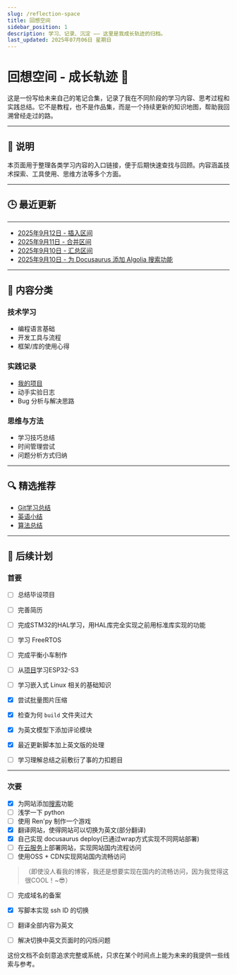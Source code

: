 ```yaml
---
slug: /reflection-space
title: 回想空间
sidebar_position: 1
description: 学习、记录、沉淀 —— 这里是我成长轨迹的归档。
last_updated: 2025年07月06日 星期日
---
```


# 回想空间 - 成长轨迹 🧭

这是一份写给未来自己的笔记合集，记录了我在不同阶段的学习内容、思考过程和实践总结。它不是教程，也不是作品集，而是一个持续更新的知识地图，帮助我回溯曾经走过的路。

---

## 📌 说明

本页面用于整理各类学习内容的入口链接，便于后期快速查找与回顾。内容涵盖技术探索、工具使用、思维方法等多个方面。

---

## 🕒 最近更新

---
- [2025年9月12日 - 插入区间](/blog/LeetCode57)
- [2025年9月11日 - 合并区间](/blog/LeetCode56)
- [2025年9月10日 - 汇总区间](/blog/LeetCode228)
- [2025年9月10日 - 为 Docusaurus 添加 Algolia 搜索功能](/blog/Algolia)
---


## 📁 内容分类

### 技术学习

- 编程语言基础
- 开发工具与流程
- 框架/库的使用心得

### 实践记录

- [我的项目](/docs/category/我的项目)
- 动手实验日志
- Bug 分析与解决思路

### 思维与方法

- 学习技巧总结
- 时间管理尝试
- 问题分析方式归纳

---

## 🔍 精选推荐

- [Git学习总结](/blog/LearnGit)
- [英语小结](/blog/LearnEng)
- [算法总结](/blog/Algorithm)

---

## 📁 后续计划

### 首要
- [ ] 总结毕设项目
- [ ] 完善简历
- [ ] 完成STM32的HAL学习，用HAL库完全实现之前用标准库实现的功能
- [ ] 学习 FreeRTOS
- [ ] 完成平衡小车制作
- [ ] 从[项目](https://github.com/78/xiaozhi-esp32 "小智")学习ESP32-S3
- [ ] 学习嵌入式 Linux 相关的基础知识
- [X] 尝试批量图片压缩
- [X] 检查为何 `build` 文件夹过大
- [X] 为英文模型下添加评论模块
- [X] 最近更新脚本加上英文版的处理
- [ ] 学习理解总结之前敷衍了事的力扣题目


---
### 次要
- [X] 为网站添加[搜索](https://www.alanwang.site/posts/blog-guides/docusaurus-search "参考")功能
- [ ] 浅学一下 python 
- [ ] 使用 Ren'py 制作一个游戏
- [X] 翻译网站，使得网站可以切换为英文(部分翻译)
- [X] 自己实现 docusaurus deploy(已通过wrap方式实现不同网站部署)
- [ ] 在[云服务](https://help.aliyun.com/zh/ecs/support/ecs-free-trial?spm=a2c4g.11186623.help-menu-25365.d_8_1_0.1f1630183ZuMk1)上部署网站，实现网站国内流程访问
- [ ] 使用OSS + CDN实现网站国内流畅访问
> （即使没人看我的博客，我还是想要实现在国内的流畅访问，因为我觉得这很COOL！~😎）
- [ ] 完成域名的备案
- [X] 写脚本实现 ssh ID 的切换
- [ ] 翻译全部内容为英文
- [ ] 解决切换中英文页面时的闪烁问题



这份文档不会刻意追求完整或系统，只求在某个时间点上能为未来的我提供一些线索与参考。